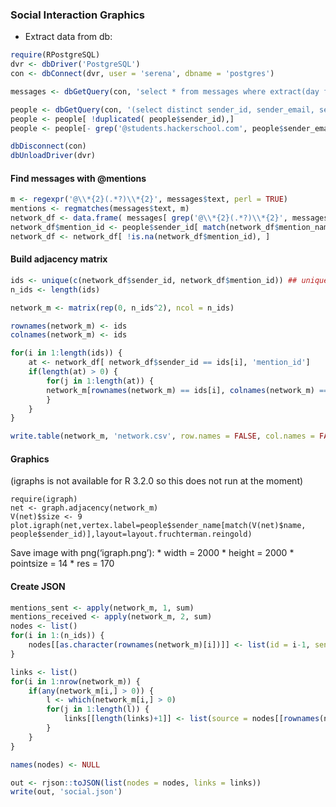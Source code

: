 ### Social Interaction Graphics

* Extract data from db:
```r
require(RPostgreSQL)
dvr <- dbDriver('PostgreSQL')
con <- dbConnect(dvr, user = 'serena', dbname = 'postgres')

messages <- dbGetQuery(con, 'select * from messages where extract(day from timestamp) < 8 and extract(month from timestamp) = 3 and extract(year from timestamp) = 2015 and is_bot = False;')

people <- dbGetQuery(con, '(select distinct sender_id, sender_email, sender_name from messages);')
people <- people[ !duplicated( people$sender_id),]
people <- people[- grep('@students.hackerschool.com', people$sender_email),]

dbDisconnect(con)
dbUnloadDriver(dvr)
```

#### Find messages with @mentions
```r
m <- regexpr('@\\*{2}(.*?)\\*{2}', messages$text, perl = TRUE)
mentions <- regmatches(messages$text, m)
network_df <- data.frame( messages[ grep('@\\*{2}(.*?)\\*{2}', messages$text), c('sender_id','sender_name')], mention_name = sub('\\*{2}', '', sub("@\\*{2}", '', mentions)) )
network_df$mention_id <- people$sender_id[ match(network_df$mention_name, people$sender_name)]
network_df <- network_df[ !is.na(network_df$mention_id), ]
```
#### Build adjacency matrix
```r
ids <- unique(c(network_df$sender_id, network_df$mention_id)) ## unique IDs mentionnig/being mentionned
n_ids <- length(ids)

network_m <- matrix(rep(0, n_ids^2), ncol = n_ids)

rownames(network_m) <- ids
colnames(network_m) <- ids

for(i in 1:length(ids)) {
    at <- network_df[ network_df$sender_id == ids[i], 'mention_id']
    if(length(at) > 0) {
        for(j in 1:length(at)) {
        network_m[rownames(network_m) == ids[i], colnames(network_m) == at[j]] <- network_m[rownames(network_m) == ids[i], colnames(network_m) == at[j]] + 1
        }
    }
}

write.table(network_m, 'network.csv', row.names = FALSE, col.names = FALSE, sep = ',')
```
#### Graphics
(igraphs is not available for R 3.2.0 so this does not run at the moment)
```igraph
require(igraph)
net <- graph.adjacency(network_m)
V(net)$size <- 9
plot.igraph(net,vertex.label=people$sender_name[match(V(net)$name, people$sender_id)],layout=layout.fruchterman.reingold)
```

Save image with png('igraph.png'):
* width = 2000
* height = 2000 
* pointsize = 14
* res = 170

#### Create JSON

```r
mentions_sent <- apply(network_m, 1, sum)
mentions_received <- apply(network_m, 2, sum)
nodes <- list()
for(i in 1:(n_ids)) {
    nodes[[as.character(rownames(network_m)[i])]] <- list(id = i-1, sender_name = people$sender_name[ match(rownames(network_m)[i], people$sender_id) ], batch = 1, mentions_sent = as.numeric(mentions_sent[ rownames(network_m)[i]]), mentions_received = as.numeric(mentions_received[ rownames(network_m)[i]]) )
}

links <- list()
for(i in 1:nrow(network_m)) {
    if(any(network_m[i,] > 0)) {
        l <- which(network_m[i,] > 0)
        for(j in 1:length(l)) {
            links[[length(links)+1]] <- list(source = nodes[[rownames(network_m)[i]]]$id, target = nodes[[names(l)[j]]]$id, value = network_m[i, l[j]])
        }
    }
}

names(nodes) <- NULL

out <- rjson::toJSON(list(nodes = nodes, links = links))
write(out, 'social.json')
```